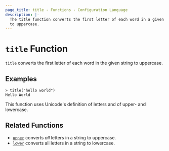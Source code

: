 ```yaml
---
page_title: title - Functions - Configuration Language
description: |-
  The title function converts the first letter of each word in a given string
  to uppercase.
---
```


# `title` Function

`title` converts the first letter of each word in the given string to uppercase.

## Examples

```
> title("hello world")
Hello World
```

This function uses Unicode's definition of letters and of upper- and lowercase.

## Related Functions

* [`upper`](/terracina/language/functions/upper) converts _all_ letters in a string to uppercase.
* [`lower`](/terracina/language/functions/lower) converts all letters in a string to lowercase.
